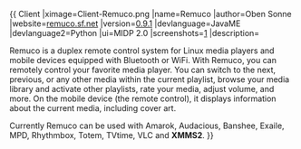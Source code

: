 {{
Client
|ximage=Client-Remuco.png
|name=Remuco
|author=Oben Sonne
|website=[http://remuco.sourceforge.net/ remuco.sf.net]
|version=[http://remuco.sourceforge.net/index.php/Getting_Started 0.9.1]
|devlanguage=JavaME
|devlanguage2=Python
|ui=MIDP 2.0
|screenshots=[http://remuco.sourceforge.net/index.php/Screenshots]
|description=

Remuco is a duplex remote control system for Linux media players and mobile devices equipped with Bluetooth or WiFi. With Remuco, you can remotely control your favorite media player. You can switch to the next, previous, or any other media within the current playlist, browse your media library and activate other playlists, rate your media, adjust volume, and more. On the mobile device (the remote control), it displays information about the current media, including cover art.

Currently Remuco can be used with Amarok, Audacious, Banshee, Exaile, MPD, Rhythmbox, Totem, TVtime, VLC and '''XMMS2'''.
}}